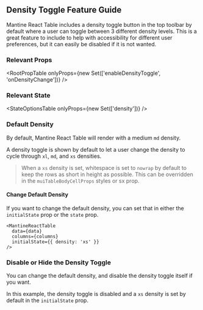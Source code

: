 
<Head>
  <title>Density Toggle Feature Guide - Mantine React Table Docs</title>
  <meta
    name="description"
    content="How to use, customize, or disable the density toggle button feature of Mantine React Table"
  />
</Head>

## Density Toggle Feature Guide

Mantine React Table includes a density toggle button in the top toolbar by default where a user can toggle between 3 different density levels. This is a great feature to include to help with accessibility for different user preferences, but it can easily be disabled if it is not wanted.

### Relevant Props

<RootPropTable
  onlyProps={new Set(['enableDensityToggle', 'onDensityChange'])}
/>

### Relevant State

<StateOptionsTable onlyProps={new Set(['density'])} />

### Default Density

By default, Mantine React Table will render with a medium `md` density.

A density toggle is shown by default to let a user change the density to cycle through `xl`, `md`, and `xs` densities.

> When a `xs` density is set, whitespace is set to `nowrap` by default to keep the rows as short in height as possible. This can be overridden in the `muiTableBodyCellProps` styles or sx prop.

#### Change Default Density

If you want to change the default density, you can set that in either the `initialState` prop or the `state` prop.

```tsx
<MantineReactTable
  data={data}
  columns={columns}
  initialState={{ density: 'xs' }}
/>
```

### Disable or Hide the Density Toggle

You can change the default density, and disable the density toggle itself if you want.

In this example, the density toggle is disabled and a `xs` density is set by default in the `initialState` prop.

<DisableExample />
